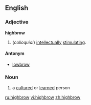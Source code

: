 ==English==

===Adjective===
{{wikipedia}}
'''highbrow''' 
# (''colloquial'') [[intellectually]] [[stimulating]]. 

====Antonym====
*[[lowbrow]]

===Noun===
{{en-noun}}
# a [[cultured]] or [[learned]] person

[[ru:highbrow]]
[[vi:highbrow]]
[[zh:highbrow]]